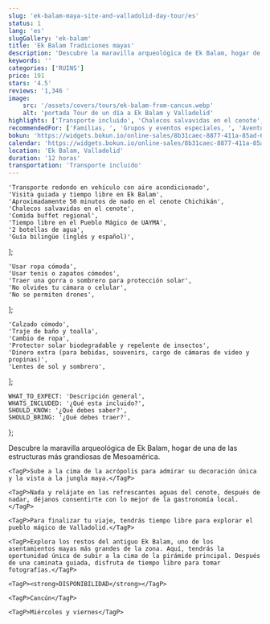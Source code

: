 ```yaml
---
slug: 'ek-balam-maya-site-and-valladolid-day-tour/es'
status: 1
lang: 'es'
slugGallery: 'ek-balam'
title: 'Ek Balam Tradiciones mayas'
description: 'Descubre la maravilla arqueológica de Ek Balam, hogar de una de las estructuras más grandiosas de Mesoamérica.'
keywords: ''
categories: ['RUINS']
price: 191
stars: '4.5'
reviews: '1,346 '
image:
    src: '/assets/covers/tours/ek-balam-from-cancun.webp'
    alt: 'portada Tour de un día a Ek Balam y Valladolid'
highlights: ['Transporte incluido', 'Chalecos salvavidas en el cenote', 'Comida buffet regional']
recommendedFor: ['Familias, ', 'Grupos y eventos especiales, ', 'Aventureros']
bokun: 'https://widgets.bokun.io/online-sales/8b31caec-8877-411a-85ad-682828170619/experience/848479?partialView=1'
calendar: 'https://widgets.bokun.io/online-sales/8b31caec-8877-411a-85ad-682828170619/experience-calendar/848479'
location: 'Ek Balam, Valladolid'
duration: '12 horas'
transportation: 'Transporte incluido'
---
```



    'Transporte redondo en vehículo con aire acondicionado',
    'Visita guiada y tiempo libre en Ek Balam',
    'Aproximadamente 50 minutos de nado en el cenote Chichikán',
    'Chalecos salvavidas en el cenote',
    'Comida buffet regional',
    'Tiempo libre en el Pueblo Mágico de UAYMA',
    '2 botellas de agua',
    'Guía bilingüe (inglés y español)',
];

    'Usar ropa cómoda',
    'Usar tenis o zapatos cómodos',
    'Traer una gorra o sombrero para protección solar',
    'No olvides tu cámara o celular',
    'No se permiten drones',
];

    'Calzado cómodo',
    'Traje de baño y toalla',
    'Cambio de ropa',
    'Protector solar biodegradable y repelente de insectos',
    'Dinero extra (para bebidas, souvenirs, cargo de cámaras de video y propinas)',
    'Lentes de sol y sombrero',
];

    WHAT_TO_EXPECT: 'Descripción general',
    WHATS_INCLUDED: '¿Qué esta incluido?',
    SHOULD_KNOW: '¿Qué debes saber?',
    SHOULD_BRING: '¿Qué debes traer?',
};

<Accordion client:visible title={titles.WHAT_TO_EXPECT} idHash="whatToExpect">
    <TagP>Descubre la maravilla arqueológica de Ek Balam, hogar de una de las estructuras más grandiosas de Mesoamérica.</TagP>

    <TagP>Sube a la cima de la acrópolis para admirar su decoración única y la vista a la jungla maya.</TagP>

    <TagP>Nada y relájate en las refrescantes aguas del cenote, después de nadar, déjanos consentirte con lo mejor de la gastronomía local.</TagP>

    <TagP>Para finalizar tu viaje, tendrás tiempo libre para explorar el pueblo mágico de Valladolid.</TagP>

    <TagP>Explora los restos del antiguo Ek Balam, uno de los asentamientos mayas más grandes de la zona. Aquí, tendrás la oportunidad única de subir a la cima de la pirámide principal. Después de una caminata guiada, disfruta de tiempo libre para tomar fotografías.</TagP>

    <TagP><strong>DISPONIBILIDAD</strong></TagP>

    <TagP>Cancún</TagP>

    <TagP>Miércoles y viernes</TagP>
</Accordion>

<Accordion client:visible title={titles.WHATS_INCLUDED} idHash="whatsIncluded">
    <Inclusions includes={includes} />
</Accordion>

<Accordion client:visible title={titles.SHOULD_KNOW} idHash="whatYouShouldKnow">
    <ShouldKnow shouldKnow={shouldKnow} />
</Accordion>

<Accordion client:visible title={titles.SHOULD_BRING} idHash="whatYouShouldBring">
    <ShouldBring shouldBring={shouldBring} />
</Accordion>